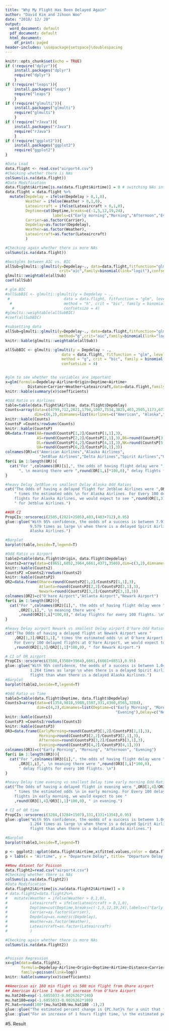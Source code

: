 ---
title: "Why My Flight Has Been Delayed Again"
author: "David Kim and Jihoon Woo"
date: "2018/ 12/ 20"
output:
  word_document: default
  pdf_document: default
  html_document:
    df_print: paged
header-includes: \usepackage{setspace}\doublespacing
---

```{r setup, include=FALSE}
knitr::opts_chunk$set(echo = TRUE)
if (!require("dplyr")){
    install.packages("dplyr")
    require("dplyr")
    }
if (!require("leaps")){
    install.packages("leaps")
    require("leaps")
    }
if (!require("glmulti")){
    install.packages("glmulti")
    require("glmulti")
    }
if (!require("rJava")){
    install.packages("rJava")
    require("rJava")
    }
if (!require("ggplot2")){
    install.packages("ggplot2")
    require("ggplot2")
}
```

```{r}
#Data Load
data.flight <- read.csv("airport4.csv")
#Checking whether there is NAs 
colSums(is.na(data.flight))
#Data Modification
data.flight$Airtime[is.na(data.flight$Airtime)] = 0 # switching NAs into 0 for the analysis
data.flight = data.flight %>%
  mutate(Depdelay = ifelse(Depdelay > 0,1,0),
         Weather = ifelse(Weather > 0,1,0),
         Lateaircraft = ifelse(Lateaircraft > 0,1,0),
         Deptime=cut(Deptime,breaks=c(-1,5,12,19,24),
                     labels=c("Early morning","Morning","Afternoon","Evening")),
         Carrier=as.factor(Carrier),
         Depdelay=as.factor(Depdelay),
         Weather=as.factor(Weather),
         Lateaircraft=as.factor(Lateaircraft)
         )

#Checking again whether there is more NAs
colSums(is.na(data.flight))

#bestglms between AIC vs. BIC
allSub=glmulti::glmulti(y=Depdelay~., data=data.flight,fitfunction="glm",level=1,method="h",
                        crit="aic",family=binomial(link="logit"),confsetsize=4)
glmulti::weightable(allSub)
coef(allSub)

# glm BIC
#allSubBIC <- glmulti::glmulti(y = Depdelay ~ ., 
 #                        data = data.flight, fitfunction = "glm", level=1, 
  #                       method = "h", crit = "bic", family = binomial(link = "logit"),
   #                      confsetsize = 4)
#glmulti::weightable(allSubBIC)
#coef(allSubBIC)

#subsetting data
allSub=glmulti::glmulti(y=Depdelay~., data=data.flight,fitfunction="glm",level=1,
                        method="g",crit="aic",family=binomial(link="logit"),confsetsize=4)
knitr::kable(glmulti::weightable(allSub))

allSubBIC <- glmulti::glmulti(y = Depdelay ~ ., 
                         data = data.flight, fitfunction = "glm", level=1, 
                         method = "g", crit = "bic", family = binomial(link = "logit"),
                         confsetsize = 4)


#glm to see whether the variables are important
x=glm(formula=Depdelay~Airline+Origin+Deptime+Airtime+
          Distance+Carrier+Weather+Lateaircraft,data=data.flight,family=binomial)
knitr::kable(summary(x)$coefficients)

#Odd Ratio vs Airlines
table=table(data.flight$Airline, data.flight$Depdelay)
Counts=array(data=c(4799,712,2821,1794,1007,7534,3825,403,2505,1173,673,5961),
             dim=c(6,2),dimnames=list(Airlines=c("American", "Alaska","Jetblue","Delta","Spirit","United"),Delay=c("No","Yes")))
knitr::kable(Counts)
CountsP =Counts/rowSums(Counts)
knitr::kable(CountsP)
OR=data.frame(AA=round(CountsP[1,2]/CountsP[1,1],3),
              AS=round(CountsP[2,2]/CountsP[2,1],3),B6=round(CountsP[3,2]/CountsP[3,1],3),
              DL=round(CountsP[4,2]/CountsP[4,1],3),NK=round(CountsP[5,2]/CountsP[5,1],3),
              UA=round(CountsP[6,2]/CountsP[6,1],3))
colnames(OR)=c("American Airlines","Alaska Airlines",
               "JetBlue Airlines","Delta Airlines","Spirit Airlines","United Airlines")
for(i in 1:length(OR)){
  cat("For ",colnames(OR)[i],", the odds of having flight delay were ",OR[1,i],
      ", \n meaning there were ",round(OR[1,i]*100,0)," delay flights for every 100 flights. \n")
}

#heavy Delay JetBlue vs smallest Delay Alaska Odd Ratios
cat("The Odds of having a delayed flight for Jetblue Airlines were ",OR[1,3]/OR[1,2],
    " times the estimated odds \n for Alaska Airlines. For Every 100 delayed
    flights for Alaska Airlines, we would expect to see ",round(OR[1,3]/OR[1,2]*100,0),
    " for Jetblue Airlines.")

##OR CI
PropCIs::orscoreci(2505,(2821+2505),403,(403+712),0.95)
glue::glue("With 95% confidence, the oodds of a success is between 7.917 and
           9.579 times as large \n when there is a delayed Spirit Airlines flight than when there is a delayed     
           Alaska Airlines.")

#Barplot
barplot(table,beside=T,legend=T)

```

```{r Airport OR}
#Odd Ratio vs Airport
table2=table(data.flight$Origin, data.flight$Depdelay)
Counts2=array(data=c(8651,6052,3964,6661,4371,3508),dim=c(3,2),dimnames=list(Origin=c("O'hare", "Atlanta","Newark"),Delay=c("No","Yes")))
knitr::kable(Counts2)
CountsP2 =Counts2/rowSums(Counts2)
knitr::kable(CountsP2)
OR2=data.frame(Ohare=round(CountsP2[1,2]/CountsP2[1,1],3),
               Atlanta=round(CountsP2[2,2]/CountsP2[2,1],3),
               Newark=round(CountsP2[3,2]/CountsP2[3,1],3))
colnames(OR2)=c("O'hare Airport","Atlanta Airport","Newark Airport")
for(i in 1:length(OR2)){
  cat("For ",colnames(OR2)[i],", the odds of having flight delay were "
      ,OR2[1,i],", \n meaning there were "
      ,round(OR2[1,i]*100,0)," delay flights for every 100 flights. \n")
}

#heavy Delay airport Newark vs smallest Delay airport O'hare Odd Ratios
cat("The Odds of having a delayed flight at Newark Airport were "
    ,OR2[1,3]/OR2[1,1]," times the estimated odds \n at O'hare Airport. 
    For Every 100 delayed flights at O'hare Airport, we would expect to see "
    ,round(OR2[1,3]/OR2[1,1]*100,0), " for Newark Airport.")

# CI of OR airport
PropCIs::orscoreci(3508,(3508+3964),6661,(6661+8651),0.95)
glue::glue("With 95% confidence, the oodds of a success is between 1.044 and 
           1.264 times as large \n when there is a delayed Spirit Airlines 
           flight than when there is a delayed Alaska Airlines.")
#Barplot
barplot(table2,beside=T,legend=T)

```

```{r Time OR}
#Odd Ratio vs Time
table3=table(data.flight$Deptime, data.flight$Depdelay)
Counts3=array(data=c(1354,9818,5988,1507,331,4360,6565,3284),
              dim=c(4,2),dimnames=list(Deptime=c("Early Morning", "Morning", "Afternoon", 
                                                 "Evening"),Delay=c("No","Yes")))
knitr::kable(Counts3)
CountsP3 =Counts3/rowSums(Counts3)
knitr::kable(CountsP3)
OR3=data.frame(EarlyMorning=round(CountsP3[1,2]/CountsP3[1,1],3),
               Morning=round(CountsP3[2,2]/CountsP3[2,1],3),
               Afternoon=round(CountsP3[3,2]/CountsP3[3,1],3),
               Evening=round(CountsP3[4,2]/CountsP3[4,1],3))
colnames(OR3)=c("Early Morning", "Morning", "Afternoon", "Evening")
for(i in 1:length(OR3)){
  cat("For ",colnames(OR3)[i],", the odds of having flight delay were "
      ,OR3[1,i],", \n meaning there were ",round(OR3[1,i]*100,0),
      " delay flights for every 100 flights. \n")
}

#heavy Delay time evening vs smallest Delay time early morning Odd Ratios
cat("The Odds of having a delayed flight in evening were ",OR3[1,4]/OR3[1,1],
    " times the estimated odds \n in early morning. For Every 100 delayed 
    flights in early morning, we would expect to see "
    ,round(OR3[1,4]/OR3[1,1]*100,0), " in evening.")

# CI of OR time
PropCIs::orscoreci(3284,(3284+1507),331,(331+1354),0.95)
glue::glue("With 95% confidence, the oodds of a success is between 1.044 and
           1.264 times as large \n when there is a delayed Spirit Airlines 
           flight than when there is a delayed Alaska Airlines.")

#Barplot
barplot(table3,beside=T,legend=T)

```

```{r ggplot}
p <- ggplot2::qplot(data.flight$Airtime,x$fitted.values,color = data.flight$Airline)
p + labs(x = "Airtime", y = "Departure Delay", title= "Departure Delay vs. Airtime")

```

```{r Poisson}
##New dataset for Poisson
data.flight2=read.csv("airport4.csv")
#Checking whether there is NAs 
colSums(is.na(data.flight2))
#Data Modification
data.flight2$Airtime[is.na(data.flight2$Airtime)] = 0
# data.flight2=data.flight2%>%
#   mutate(Weather = ifelse(Weather > 0,1,0),
#          Lateaircraft = ifelse(Lateaircraft > 0,1,0),
#          Deptime=cut(Deptime,breaks=c(-1,5,12,19,24),labels=c("Early morning","Morning","Afternoon","Evening")),
#          Carrier=as.factor(Carrier),
#          Depdelay=as.numeric(Depdelay),
#          Weather=as.factor(Weather),
#          Lateaircraft=as.factor(Lateaircraft)
#          )

#Checking again whether there is more NAs
colSums(is.na(data.flight2))


#Poisson Regression
xx=glm(data=data.flight2,
       formula=Depdelay~Airline+Origin+Deptime+Airtime+Distance+Carrier+Weather+Lateaircraft,
       family=poisson(link=log))
knitr::kable(summary(xx)$coefficients)

##American air 180 min flight vs 500 min flight from Ohare airport
## American Airline 1 hour of increase from O'hare Airport 
mu.hat240=exp(-1.6855033-0.0026262*240)
mu.hat180=exp(-1.6855033-0.0026262*180)
PC.hat=round(100*(mu.hat240/mu.hat180 -1),2)
glue::glue("The estimated percent change is {PC.hat}% for a unit that flights 3 hours compared to 4 hours")
glue::glue("For an increase of 1 hours flight time, \n the estimated percent change in the average minute of delay is {PC.hat}%.")

```
#5. Result
